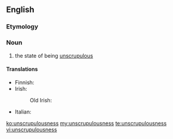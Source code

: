 ==English==

===Etymology===
{{suffix|unscrupulous|ness}}

===Noun===
{{en-noun|-}}

# the state of being [[unscrupulous]]

====Translations====
{{trans-top|the state of being unscrupulous}}
* Finnish: {{t|fi|raadollisuus}}
* Irish:
*: Old Irish: {{tø|sga|éccubus|m}}
{{trans-mid}}
* Italian: {{t|it|spregiudicatezza|f}}
{{trans-bottom}}

[[ko:unscrupulousness]]
[[my:unscrupulousness]]
[[te:unscrupulousness]]
[[vi:unscrupulousness]]
